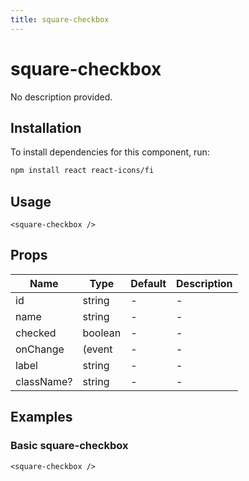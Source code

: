 ```yaml
---
title: square-checkbox
---
```


# square-checkbox

No description provided.

## Installation
To install dependencies for this component, run:
```bash
npm install react react-icons/fi
```

## Usage
```tsx
<square-checkbox />
```

## Props
| Name      | Type     | Default | Description                 |
|-----------|----------|---------|-----------------------------|
| id | string | - | - |
| name | string | - | - |
| checked | boolean | - | - |
| onChange | (event | - | - |
| label | string | - | - |
| className? | string | - | - |

## Examples

### Basic square-checkbox
```tsx
<square-checkbox />
```

